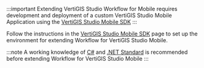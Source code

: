 :::important
Extending VertiGIS Studio Workflow for Mobile requires development and deployment of a custom VertiGIS Studio Mobile Application using the [VertiGIS Studio Mobile SDK](../../mobile/sdk-overview.mdx)
:::

Follow the instructions in the [VertiGIS Studio Mobile SDK](../sdk-mobile-overview.mdx) page to set up the environment for extending Workflow for VertiGIS Studio Mobile.

:::note
A working knowledge of [C#](https://docs.microsoft.com/en-ca/dotnet/csharp/) and [.NET Standard](https://dotnet.microsoft.com/platform/dotnet-standard) is recommended before extending Workflow for VertiGIS Studio Mobile
:::
